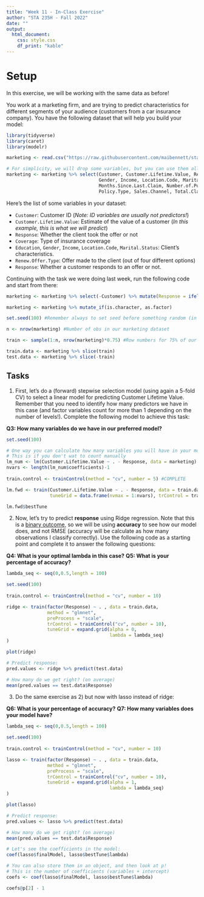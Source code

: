```yaml
---
title: "Week 11 - In-Class Exercise"
author: "STA 235H - Fall 2022"
date: ""
output: 
  html_document:
    css: style.css
    df_print: "kable"
---
```

<style type="text/css">
div.main-container {
  max-width: 1800px;
  margin-left: auto;
  margin-right: auto;
}

@media only screen and (max-width: 600px) {
   body {
      margin: 0;
      padding: 0;
   }
   .sample {
      width: 100%;
   }
}
</style>

# Setup

In this exercise, we will be working with the same data as before!

You work at a marketing firm, and are trying to predict characteristics for different segments of your audience (customers from a car insurance company). You have the following dataset that will help you build your model:


```r
library(tidyverse)
library(caret)
library(modelr)

marketing <- read.csv("https://raw.githubusercontent.com/maibennett/sta235/main/exampleSite/content/Classes/Week10/1_ModelSelection/data/marketing.csv")

# For simplicity, we will drop some variables, but you can use them all afterward if you want!
marketing <- marketing %>% select(Customer, Customer.Lifetime.Value, Response, Coverage, Education, EmploymentStatus,
                                  Gender, Income, Location.Code, Marital.Status, Monthly.Premium.Auto, 
                                  Months.Since.Last.Claim, Number.of.Policies,
                                  Policy.Type, Sales.Channel, Total.Claim.Amount, Renew.Offer.Type)
```

Here's the list of some variables in your dataset:

- `Customer`: Customer ID (*Note: ID variables are usually not predictors!*)
- `Customer.Lifetime.Value`: Estimate of the value of a customer (*In this example, this is what we will predict*)
- `Response`: Whether the client took the offer or not
- `Coverage`: Type of insurance coverage
- `Education`, `Gender`, `Income`, `Location.Code`, `Marital.Status`: Client's characteristics.
- `Renew.Offer.Type`: Offer made to the client (out of four different options)
- `Response`: Whether a customer responds to an offer or not.

Continuing with the task we were doing last week, run the following code and start from there:

```r
marketing <- marketing %>% select(-Customer) %>% mutate(Response = ifelse(Response=="No", 0, 1))

marketing <- marketing %>% mutate_if(is.character, as.factor)

set.seed(100) #Remember always to set seed before something random (in this case, sample())

n <- nrow(marketing) #Number of obs in our marketing dataset

train <- sample(1:n, nrow(marketing)*0.75) #Row numbers for 75% of our data (randomly selected)

train.data <- marketing %>% slice(train)
test.data <- marketing %>% slice(-train)

```

## Tasks

1) First, let's do a (forward) stepwise selection model (using again a 5-fold CV) to select a linear model for predicting Customer Lifetime Value. Remember that you need to identify how many predictors we have in this case (and factor variables count for more than 1 depending on the number of levels!). Complete the following model to achieve this task:

**Q3: How many variables do we have in our preferred model?**

```r
set.seed(100)

# One way you can calculate how many variables you will have in your model is this one:
# This is if you don't wat to count manually
lm_num <- lm(Customer.Lifetime.Value ~ . - Response, data = marketing)
nvars <- length(lm_num$coefficients)-1
  
train.control <- trainControl(method = "cv", number = 5) #COMPLETE

lm.fwd <- train(Customer.Lifetime.Value ~ . - Response, data = train.data, method = "leapForward",
                tuneGrid = data.frame(nvmax = 1:nvars), trControl = train.control)

lm.fwd$bestTune

```


2) Now, let's try to predict **response** using Ridge regression. Note that this is a <u>binary outcome</u>, so we will be using **accuracy** to see how our model does, and not RMSE (accuracy will be calculate as how many observations I classify correctly). Use the following code as a starting point and complete it to answer the following questions:

**Q4: What is your optimal lambda in this case?**
**Q5: What is your percentage of accuracy?**

```r
lambda_seq <- seq(0,0.5,length = 100) 

set.seed(100)
  
train.control <- trainControl(method = "cv", number = 10)

ridge <- train(factor(Response) ~ . , data = train.data, 
               method = "glmnet",
               preProcess = "scale", 
               trControl = trainControl("cv", number = 10), 
               tuneGrid = expand.grid(alpha = 0,
                                      lambda = lambda_seq)
)

plot(ridge)

# Predict response:
pred.values <- ridge %>% predict(test.data)

# How many do we get right? (on average)
mean(pred.values == test.data$Response)

```


3) Do the same exercise as 2) but now with lasso instead of ridge:

**Q6: What is your percentage of accuracy?**
**Q7: How many variables does your model have?**


```r
lambda_seq <- seq(0,0.5,length = 100) 

set.seed(100)
  
train.control <- trainControl(method = "cv", number = 10)

lasso <- train(factor(Response) ~ . , data = train.data, 
               method = "glmnet",
               preProcess = "scale", 
               trControl = trainControl("cv", number = 10), 
               tuneGrid = expand.grid(alpha = 1,
                                      lambda = lambda_seq)
)

plot(lasso)

# Predict response:
pred.values <- lasso %>% predict(test.data)

# How many do we get right? (on average)
mean(pred.values == test.data$Response)

# Let's see the coefficients in the model:
coef(lasso$finalModel, lasso$bestTune$lambda)

# You can also store them in an object, and then look at p!
# This is the number of coefficients (variables + intercept)
coefs <- coef(lasso$finalModel, lasso$bestTune$lambda)

coefs@p[2] - 1

```
